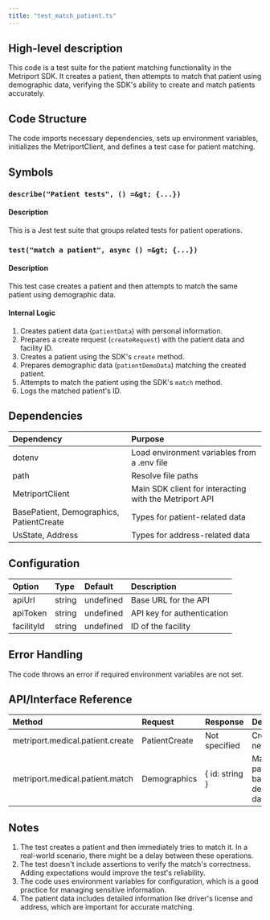```yaml
---
title: "test_match_patient.ts"
---
```


## High-level description
This code is a test suite for the patient matching functionality in the Metriport SDK. It creates a patient, then attempts to match that patient using demographic data, verifying the SDK's ability to create and match patients accurately.

## Code Structure
The code imports necessary dependencies, sets up environment variables, initializes the MetriportClient, and defines a test case for patient matching.

## Symbols

### `describe("Patient tests", () =&gt; {...})`
#### Description
This is a Jest test suite that groups related tests for patient operations.

### `test("match a patient", async () =&gt; {...})`
#### Description
This test case creates a patient and then attempts to match the same patient using demographic data.

#### Internal Logic
1. Creates patient data (`patientData`) with personal information.
2. Prepares a create request (`createRequest`) with the patient data and facility ID.
3. Creates a patient using the SDK's `create` method.
4. Prepares demographic data (`patientDemoData`) matching the created patient.
5. Attempts to match the patient using the SDK's `match` method.
6. Logs the matched patient's ID.

## Dependencies
| Dependency | Purpose |
|:-----------|:--------|
| dotenv | Load environment variables from a .env file |
| path | Resolve file paths |
| MetriportClient | Main SDK client for interacting with the Metriport API |
| BasePatient, Demographics, PatientCreate | Types for patient-related data |
| UsState, Address | Types for address-related data |

## Configuration
| Option | Type | Default | Description |
|:-------|:-----|:--------|:------------|
| apiUrl | string | undefined | Base URL for the API |
| apiToken | string | undefined | API key for authentication |
| facilityId | string | undefined | ID of the facility |

## Error Handling
The code throws an error if required environment variables are not set.

## API/Interface Reference
| Method | Request | Response | Description |
|:-------|:--------|:---------|:------------|
| metriport.medical.patient.create | PatientCreate | Not specified | Creates a new patient |
| metriport.medical.patient.match | Demographics | \{ id: string \} | Matches a patient based on demographic data |

## Notes
1. The test creates a patient and then immediately tries to match it. In a real-world scenario, there might be a delay between these operations.
2. The test doesn't include assertions to verify the match's correctness. Adding expectations would improve the test's reliability.
3. The code uses environment variables for configuration, which is a good practice for managing sensitive information.
4. The patient data includes detailed information like driver's license and address, which are important for accurate matching.
